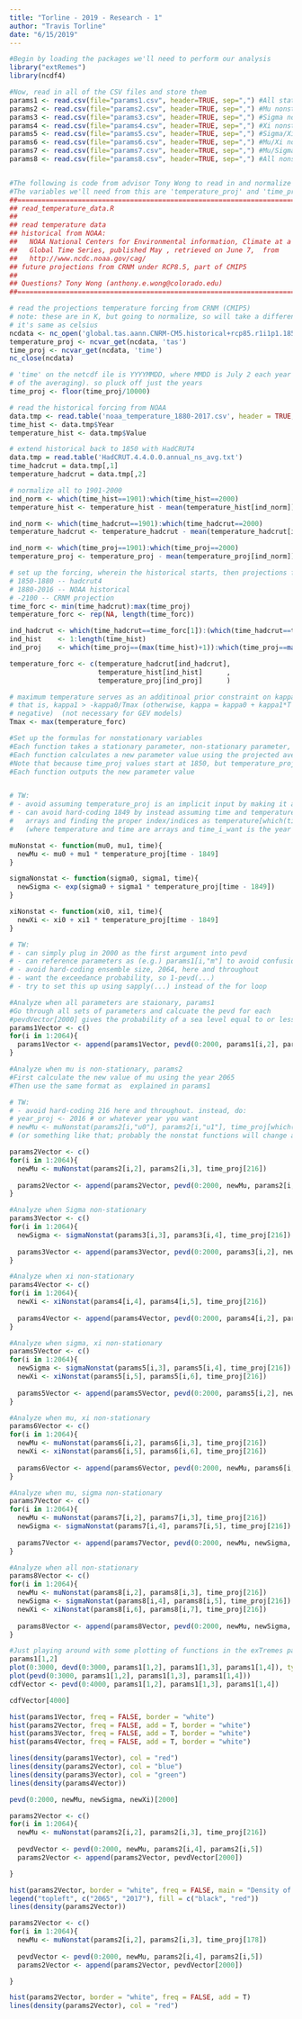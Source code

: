 ```yaml
---
title: "Torline - 2019 - Research - 1"
author: "Travis Torline"
date: "6/15/2019"
---
```


```r
#Begin by loading the packages we'll need to perform our analysis
library("extRemes")
library(ncdf4)

#Now, read in all of the CSV files and store them
params1 <- read.csv(file="params1.csv", header=TRUE, sep=",") #All stationary
params2 <- read.csv(file="params2.csv", header=TRUE, sep=",") #Mu nonstationary
params3 <- read.csv(file="params3.csv", header=TRUE, sep=",") #Sigma nonstationary
params4 <- read.csv(file="params4.csv", header=TRUE, sep=",") #Xi nonstatioanry
params5 <- read.csv(file="params5.csv", header=TRUE, sep=",") #Sigma/Xi nonstationary
params6 <- read.csv(file="params6.csv", header=TRUE, sep=",") #Mu/Xi nonstationary
params7 <- read.csv(file="params7.csv", header=TRUE, sep=",") #Mu/Sigma nonstationary
params8 <- read.csv(file="params8.csv", header=TRUE, sep=",") #All nonstationary


#The following is code from advisor Tony Wong to read in and normalize historical temperature data from NOAA
#The variables we'll need from this are 'temperature_proj' and 'time_proj'
##=============================================================================
## read_temperature_data.R
##
## read temperature data
## historical from NOAA:
##   NOAA National Centers for Environmental information, Climate at a Glance:
##   Global Time Series, published May , retrieved on June 7,  from
##   http://www.ncdc.noaa.gov/cag/
## future projections from CRNM under RCP8.5, part of CMIP5
##
## Questions? Tony Wong (anthony.e.wong@colorado.edu)
##=============================================================================

# read the projections temperature forcing from CRNM (CMIP5)
# note: these are in K, but going to normalize, so will take a difference and
# it's same as celsius
ncdata <- nc_open('global.tas.aann.CNRM-CM5.historical+rcp85.r1i1p1.18500101-21001231.nc')
temperature_proj <- ncvar_get(ncdata, 'tas')
time_proj <- ncvar_get(ncdata, 'time')
nc_close(ncdata)

# 'time' on the netcdf ile is YYYYMMDD, where MMDD is July 2 each year (becuase
# of the averaging). so pluck off just the years
time_proj <- floor(time_proj/10000)

# read the historical forcing from NOAA
data.tmp <- read.table('noaa_temperature_1880-2017.csv', header = TRUE, sep=',')
time_hist <- data.tmp$Year
temperature_hist <- data.tmp$Value

# extend historical back to 1850 with HadCRUT4
data.tmp = read.table('HadCRUT.4.4.0.0.annual_ns_avg.txt')
time_hadcrut = data.tmp[,1]
temperature_hadcrut = data.tmp[,2]

# normalize all to 1901-2000
ind_norm <- which(time_hist==1901):which(time_hist==2000)
temperature_hist <- temperature_hist - mean(temperature_hist[ind_norm])

ind_norm <- which(time_hadcrut==1901):which(time_hadcrut==2000)
temperature_hadcrut <- temperature_hadcrut - mean(temperature_hadcrut[ind_norm])

ind_norm <- which(time_proj==1901):which(time_proj==2000)
temperature_proj <- temperature_proj - mean(temperature_proj[ind_norm])

# set up the forcing, wherein the historical starts, then projections finish
# 1850-1880 -- hadcrut4
# 1880-2016 -- NOAA historical
# -2100 -- CRNM projection
time_forc <- min(time_hadcrut):max(time_proj)
temperature_forc <- rep(NA, length(time_forc))

ind_hadcrut <- which(time_hadcrut==time_forc[1]):(which(time_hadcrut==time_hist[1])-1)
ind_hist    <- 1:length(time_hist)
ind_proj    <- which(time_proj==(max(time_hist)+1)):which(time_proj==max(time_forc))

temperature_forc <- c(temperature_hadcrut[ind_hadcrut],
                      temperature_hist[ind_hist]      ,
                      temperature_proj[ind_proj]      )

# maximum temperature serves as an additinoal prior constraint on kappa0, kappa1
# that is, kappa1 > -kappa0/Tmax (otherwise, kappa = kappa0 + kappa1*T might be
# negative)  (not necessary for GEV models)
Tmax <- max(temperature_forc)

#Set up the formulas for nonstationary variables
#Each function takes a stationary parameter, non-stationary parameter, and time as inputs
#Each function calculates a new parameter value using the projected average temperature
#Note that because time_proj values start at 1850, but temperature_proj's indices start at 1, we subtract 1849
#Each function outputs the new parameter value


# TW:  
# - avoid assuming temperature_proj is an implicit input by making it an explicit function argument
# - can avoid hard-coding 1849 by instead assuming time and temperature inputs are same-length
#   arrays and finding the proper index/indices as temperature[which(time==time_i_want)]
#   (where temperature and time are arrays and time_i_want is the year we want the projection in)

muNonstat <- function(mu0, mu1, time){
  newMu <- mu0 + mu1 * temperature_proj[time - 1849]
}

sigmaNonstat <- function(sigma0, sigma1, time){
  newSigma <- exp(sigma0 + sigma1 * temperature_proj[time - 1849])
}

xiNonstat <- function(xi0, xi1, time){
  newXi <- xi0 + xi1 * temperature_proj[time - 1849]
}
```

```r
# TW: 
# - can simply plug in 2000 as the first argument into pevd
# - can reference parameters as (e.g.) params1[i,"m"] to avoid confusion, more readable
# - avoid hard-coding ensemble size, 2064, here and throughout
# - want the exceedance probability, so 1-pevd(...)
# - try to set this up using sapply(...) instead of the for loop

#Analyze when all parameters are staionary, params1
#Go through all sets of parameters and calcuate the pevd for each
#pevdVector[2000] gives the probability of a sea level equal to or less than 2000mm
params1Vector <- c()
for(i in 1:2064){
  params1Vector <- append(params1Vector, pevd(0:2000, params1[i,2], params1[i,3], params1[i,4])[2000])
}

#Analyze when mu is non-stationary, params2
#First calculate the new value of mu using the year 2065
#Then use the same format as  explained in params1

# TW:
# - avoid hard-coding 216 here and throughout. instead, do:  
# year_proj <- 2016 # or whatever year you want
# newMu <- muNonstat(params2[i,"u0"], params2[i,"u1"], time_proj[which(time_proj==2016)])
# (or something like that; probably the nonstat functions will change a little)

params2Vector <- c()
for(i in 1:2064){
  newMu <- muNonstat(params2[i,2], params2[i,3], time_proj[216])
  
  params2Vector <- append(params2Vector, pevd(0:2000, newMu, params2[i,4], params2[i,5])[2000])
}

#Analyze when Sigma non-stationary
params3Vector <- c()
for(i in 1:2064){
  newSigma <- sigmaNonstat(params3[i,3], params3[i,4], time_proj[216])
  
  params3Vector <- append(params3Vector, pevd(0:2000, params3[i,2], newSigma, params3[i,5])[2000])
}

#Analyze when xi non-stationary
params4Vector <- c()
for(i in 1:2064){
  newXi <- xiNonstat(params4[i,4], params4[i,5], time_proj[216])
  
  params4Vector <- append(params4Vector, pevd(0:2000, params4[i,2], params4[i,3], newXi)[2000])
}

#Analyze when sigma, xi non-stationary
params5Vector <- c()
for(i in 1:2064){
  newSigma <- sigmaNonstat(params5[i,3], params5[i,4], time_proj[216])
  newXi <- xiNonstat(params5[i,5], params5[i,6], time_proj[216])
  
  params5Vector <- append(params5Vector, pevd(0:2000, params5[i,2], newSigma, newXi)[2000])
}

#Analyze when mu, xi non-stationary
params6Vector <- c()
for(i in 1:2064){
  newMu <- muNonstat(params6[i,2], params6[i,3], time_proj[216])
  newXi <- xiNonstat(params6[i,5], params6[i,6], time_proj[216])
  
  params6Vector <- append(params6Vector, pevd(0:2000, newMu, params6[i,4], newXi)[2000])
}

#Analyze when mu, sigma non-stationary
params7Vector <- c()
for(i in 1:2064){
  newMu <- muNonstat(params7[i,2], params7[i,3], time_proj[216])
  newSigma <- sigmaNonstat(params7[i,4], params7[i,5], time_proj[216])
  
  params7Vector <- append(params7Vector, pevd(0:2000, newMu, newSigma, params7[i,6])[2000])
}

#Analyze when all non-stationary
params8Vector <- c()
for(i in 1:2064){
  newMu <- muNonstat(params8[i,2], params8[i,3], time_proj[216])
  newSigma <- sigmaNonstat(params8[i,4], params8[i,5], time_proj[216])
  newXi <- xiNonstat(params8[i,6], params8[i,7], time_proj[216])
  
  params8Vector <- append(params8Vector, pevd(0:2000, newMu, newSigma, newXi)[2000])
}

#Just playing around with some plotting of functions in the exTremes package
params1[1,2]
plot(0:3000, devd(0:3000, params1[1,2], params1[1,3], params1[1,4]), type = "l")
plot(pevd(0:3000, params1[1,2], params1[1,3], params1[1,4]))
cdfVector <- pevd(0:4000, params1[1,2], params1[1,3], params1[1,4])

cdfVector[4000]
```

```r
hist(params1Vector, freq = FALSE, border = "white")
hist(params2Vector, freq = FALSE, add = T, border = "white")
hist(params3Vector, freq = FALSE, add = T, border = "white")
hist(params4Vector, freq = FALSE, add = T, border = "white")

lines(density(params1Vector), col = "red")
lines(density(params2Vector), col = "blue")
lines(density(params3Vector), col = "green")
lines(density(params4Vector))

pevd(0:2000, newMu, newSigma, newXi)[2000]
```

```r
params2Vector <- c()
for(i in 1:2064){
  newMu <- muNonstat(params2[i,2], params2[i,3], time_proj[216])
  
  pevdVector <- pevd(0:2000, newMu, params2[i,4], params2[i,5])
  params2Vector <- append(params2Vector, pevdVector[2000])

}

hist(params2Vector, border = "white", freq = FALSE, main = "Density of Probabilities - 2017 vs 2065")
legend("topleft", c("2065", "2017"), fill = c("black", "red"))
lines(density(params2Vector))

params2Vector <- c()
for(i in 1:2064){
  newMu <- muNonstat(params2[i,2], params2[i,3], time_proj[178])
  
  pevdVector <- pevd(0:2000, newMu, params2[i,4], params2[i,5])
  params2Vector <- append(params2Vector, pevdVector[2000])

}

hist(params2Vector, border = "white", freq = FALSE, add = T)
lines(density(params2Vector), col = "red")
```

